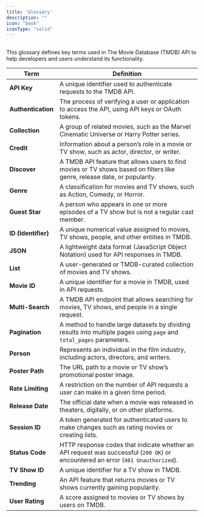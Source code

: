 ---
title: 'Glossary'
description: ""
icon: "book"
iconType: "solid"
---

##
This glossary defines key terms used in The Movie Database (TMDB) API to help developers and users understand
its functionality.

  | Term            | Definition |
  |----------------|------------|
  | **API Key**    | A unique identifier used to authenticate requests to the TMDB API. |
  | **Authentication** | The process of verifying a user or application to access the API, using API keys or OAuth tokens. |
  | **Collection** | A group of related movies, such as the Marvel Cinematic Universe or Harry Potter series. |
  | **Credit**     | Information about a person’s role in a movie or TV show, such as actor, director, or writer. |
  | **Discover**   | A TMDB API feature that allows users to find movies or TV shows based on filters like genre, release date, or popularity. |
  | **Genre**      | A classification for movies and TV shows, such as Action, Comedy, or Horror. |
  | **Guest Star** | A person who appears in one or more episodes of a TV show but is not a regular cast member. |
  | **ID (Identifier)** | A unique numerical value assigned to movies, TV shows, people, and other entities in TMDB. |
  | **JSON**       | A lightweight data format (JavaScript Object Notation) used for API responses in TMDB. |
  | **List**       | A user-generated or TMDB-curated collection of movies and TV shows. |
  | **Movie ID**   | A unique identifier for a movie in TMDB, used in API requests. |
  | **Multi-Search** | A TMDB API endpoint that allows searching for movies, TV shows, and people in a single request. |
  | **Pagination** | A method to handle large datasets by dividing results into multiple pages using `page` and `total_pages` parameters. |
  | **Person**     | Represents an individual in the film industry, including actors, directors, and writers. |
  | **Poster Path** | The URL path to a movie or TV show’s promotional poster image. |
  | **Rate Limiting** | A restriction on the number of API requests a user can make in a given time period. |
  | **Release Date** | The official date when a movie was released in theaters, digitally, or on other platforms. |
  | **Session ID** | A token generated for authenticated users to make changes such as rating movies or creating lists. |
  | **Status Code** | HTTP response codes that indicate whether an API request was successful (`200 OK`) or encountered an error (`401 Unauthorized`). |
  | **TV Show ID**  | A unique identifier for a TV show in TMDB. |
  | **Trending**    | An API feature that returns movies or TV shows currently gaining popularity. |
  | **User Rating** | A score assigned to movies or TV shows by users on TMDB. |

